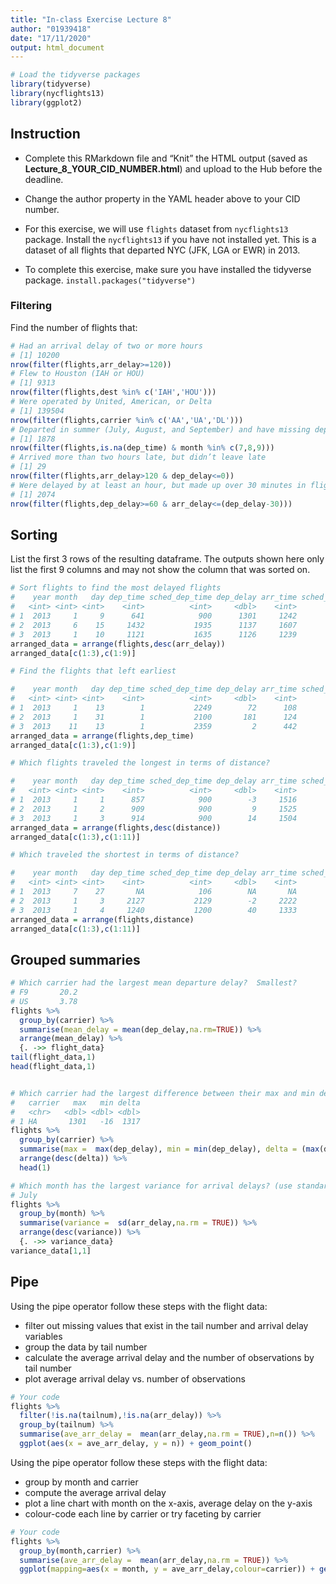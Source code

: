 ```yaml
---
title: "In-class Exercise Lecture 8"
author: "01939418"
date: "17/11/2020"
output: html_document
---
```


```r
# Load the tidyverse packages
library(tidyverse)
library(nycflights13)
library(ggplot2)
```

## Instruction

* Complete this RMarkdown file and "Knit" the HTML output (saved as **Lecture_8_YOUR_CID_NUMBER.html**) and upload to the Hub before the deadline.
* Change the author property in the YAML header above to your CID number. 

* For this exercise, we will use `flights` dataset from `nycflights13` package. Install the `nycflights13` if you have not installed yet. This is a dataset of all flights that departed NYC (JFK, LGA or EWR) in 2013. 
* To complete this exercise, make sure you have installed the tidyverse package. `install.packages("tidyverse")`

### Filtering

Find the number of flights that:
```r
# Had an arrival delay of two or more hours
# [1] 10200
nrow(filter(flights,arr_delay>=120))
# Flew to Houston (IAH or HOU)
# [1] 9313
nrow(filter(flights,dest %in% c('IAH','HOU')))
# Were operated by United, American, or Delta
# [1] 139504
nrow(filter(flights,carrier %in% c('AA','UA','DL')))
# Departed in summer (July, August, and September) and have missing departure time values
# [1] 1878
nrow(filter(flights,is.na(dep_time) & month %in% c(7,8,9)))
# Arrived more than two hours late, but didn’t leave late
# [1] 29
nrow(filter(flights,arr_delay>120 & dep_delay<=0))
# Were delayed by at least an hour, but made up over 30 minutes in flight
# [1] 2074
nrow(filter(flights,dep_delay>=60 & arr_delay<=(dep_delay-30)))
```
## Sorting
List the first 3 rows of the resulting dataframe. The outputs shown here only list the first 9 columns and may not show the column that was sorted on. 

```r
# Sort flights to find the most delayed flights
#    year month   day dep_time sched_dep_time dep_delay arr_time sched_arr_time arr_delay
#   <int> <int> <int>    <int>          <int>     <dbl>    <int>          <int>     <dbl>
# 1  2013     1     9      641            900      1301     1242           1530      1272
# 2  2013     6    15     1432           1935      1137     1607           2120      1127
# 3  2013     1    10     1121           1635      1126     1239           1810      1109
arranged_data = arrange(flights,desc(arr_delay))
arranged_data[c(1:3),c(1:9)]

# Find the flights that left earliest

#    year month   day dep_time sched_dep_time dep_delay arr_time sched_arr_time arr_delay
#   <int> <int> <int>    <int>          <int>     <dbl>    <int>          <int>     <dbl>
# 1  2013     1    13        1           2249        72      108           2357        71
# 2  2013     1    31        1           2100       181      124           2225       179
# 3  2013    11    13        1           2359         2      442            440         2
arranged_data = arrange(flights,dep_time)
arranged_data[c(1:3),c(1:9)]

# Which flights traveled the longest in terms of distance?

#    year month   day dep_time sched_dep_time dep_delay arr_time sched_arr_time arr_delay carrier flight
#   <int> <int> <int>    <int>          <int>     <dbl>    <int>          <int>     <dbl> <chr>    <int>
# 1  2013     1     1      857            900        -3     1516           1530       -14 HA          51
# 2  2013     1     2      909            900         9     1525           1530        -5 HA          51
# 3  2013     1     3      914            900        14     1504           1530       -26 HA          51
arranged_data = arrange(flights,desc(distance))
arranged_data[c(1:3),c(1:11)]

# Which traveled the shortest in terms of distance?

#    year month   day dep_time sched_dep_time dep_delay arr_time sched_arr_time arr_delay carrier flight
#   <int> <int> <int>    <int>          <int>     <dbl>    <int>          <int>     <dbl> <chr>    <int>
# 1  2013     7    27       NA            106        NA       NA            245        NA US        1632
# 2  2013     1     3     2127           2129        -2     2222           2224        -2 EV        3833
# 3  2013     1     4     1240           1200        40     1333           1306        27 EV        4193
arranged_data = arrange(flights,distance)
arranged_data[c(1:3),c(1:11)]

```

## Grouped summaries

```r

# Which carrier had the largest mean departure delay?  Smallest?
# F9       20.2
# US       3.78
flights %>%
  group_by(carrier) %>%
  summarise(mean_delay = mean(dep_delay,na.rm=TRUE)) %>%
  arrange(mean_delay) %>%
  {. ->> flight_data}
tail(flight_data,1)
head(flight_data,1)


# Which carrier had the largest difference between their max and min departure delay?
#   carrier   max   min delta
#   <chr>   <dbl> <dbl> <dbl>
# 1 HA       1301   -16  1317
flights %>%
  group_by(carrier) %>%
  summarise(max =  max(dep_delay), min = min(dep_delay), delta = (max(dep_delay,na.rm=TRUE) -  min(dep_delay,na.rm=TRUE)) ) %>%
  arrange(desc(delta)) %>%
  head(1)

# Which month has the largest variance for arrival delays? (use standard deviation)
# July
flights %>%
  group_by(month) %>%
  summarise(variance =  sd(arr_delay,na.rm = TRUE)) %>%
  arrange(desc(variance)) %>%
  {. ->> variance_data}
variance_data[1,1]


```

## Pipe

Using the pipe operator follow these steps with the flight data:

* filter out missing values that exist in the tail number and arrival delay variables
* group the data by tail number
* calculate the average arrival delay and the number of observations by tail number
* plot average arrival delay vs. number of observations

```r
# Your code
flights %>%
  filter(!is.na(tailnum),!is.na(arr_delay)) %>%
  group_by(tailnum) %>%
  summarise(ave_arr_delay =  mean(arr_delay,na.rm = TRUE),n=n()) %>%
  ggplot(aes(x = ave_arr_delay, y = n)) + geom_point()
```


Using the pipe operator follow these steps with the flight data:

* group by month and carrier
* compute the average arrival delay
* plot a line chart with month on the x-axis, average delay on the y-axis
* colour-code each line by carrier or try faceting by carrier

```r
# Your code
flights %>%
  group_by(month,carrier) %>%
  summarise(ave_arr_delay =  mean(arr_delay,na.rm = TRUE)) %>%
  ggplot(mapping=aes(x = month, y = ave_arr_delay,colour=carrier)) + geom_line()
```

